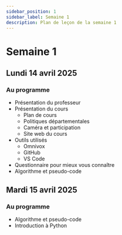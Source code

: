 ```yaml
---
sidebar_position: 1
sidebar_label: Semaine 1
description: Plan de leçon de la semaine 1
---
```


# Semaine 1

## Lundi 14 avril 2025

### Au programme
- Présentation du professeur
- Présentation du cours
  - Plan de cours
  - Politiques départementales
  - Caméra et participation
  - Site web du cours
- Outils utilisés
  - Omnivox
  - GitHub
  - VS Code
- Questionnaire pour mieux vous connaître
- Algorithme et pseudo-code

## Mardi 15 avril 2025

### Au programme
- Algorithme et pseudo-code
- Introduction à Python